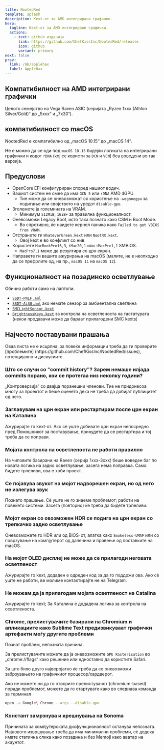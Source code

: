 ```yaml
---
title: NootedRed
template: splash
description: Kext-от за AMD интегрирани графички.
hero:
  tagline: Kext-от за AMD интегрирани графички.
  actions:
    - text: github изданија
      link: https://github.com/ChefKissInc/NootedRed/releases
      icon: github
      variant: primary
next: false
prev:
  link: /mk/applehax
  label: AppleHax
---
```



## Компатибилност на AMD интегрирани графички

Целото семејство на Vega Raven ASIC (серијата „Ryzen 1xxx (Athlon Silver/Gold)“ до „5xxx“ и „7x30“).

## компатибилност со macOS

NootedRed е компатибилно од „macOS 10.15“ до „macOS 14“.

Не е можно да се оди под `macOS 10.15` бидејќи логиката на интегрирани графички и кодот `rDNA` (кој се користи за `DCN` и `VCN`) беа воведени во таа верзија.

## Предуслови

- OpenCore EFI конфигуриран според нашиот водич.
- Вашиот систем не смее да има `GCN 5` или `rDNA` AMD dGPU.
  - Тие може да се оневозможат со користење на `-wegnoegpu` за подигање или својството на уредот `disable-gpu`.
- Зголемете ја големината на VRAM.
  - Минимум `512MiB`, `1GiB+` за правилна функционалност.
- Оневозможи Legacy Boot, исто така познатo како CSM и Boot Mode.
  - Во спротивно, ќе наидете кернел паника како `Failed to get VBIOS from VRAM`.
- Отстранете ги `WhateverGreen.kext` или `NootRX.kext`.
  - Овој kext е во конфликт со нив.
- Користете `MacBookPro16,3`, `iMac20,1` или `iMacPro1,1` SMBIOS.
  - `MacPro7,1` може да резултира со црн екран.
- Направете ги вашите ажурирања на macOS (малите, не е неопходно да се префрлите од, на пр., `macOS 11` на `macOS 12`).

## Функционалност на позадинско осветлување

Обично работи само на лаптопи.

- [`SSDT-PNLF.aml`](/Extras/SSDTs/SSDT-PNLF.aml)
- [`SSDT-ALS0.aml`](/Extras/SSDTs/SSDT-ALS0.aml) ако немате сензор за амбиентална светлина
- [`SMCLightSensor.kext`](https://github.com/Acidanthera/VirtualSMC)
- [`BrightnessKeys.kext`](https://github.com/Acidanthera/BrightnessKeys) за контрола на осветленоста на тастатурата (некои продавачи може да бараат прилагодени SMC kexts)

## Најчесто поставувани прашања

<Aside type="danger">
Оваа листа не е исцрпна, за повеќе информации треба да ги проверите [проблемите] (https://github.com/ChefKissInc/NootedRed/issues), потенцијално и дискусиите.
</Aside>

### Што се случи со "commit history"? Зарем немаше илјада commits порано, кои се протегаа низ неколку години?

„Контроверзија“ со двајца поранешни членови. Тие не придонесоа многу за проектот и беше оценето дека не треба да добијат публицитет од него.

### Заглавувам на црн екран или рестартирам после црн екран на Каталина

Ажурирајте го kext-от. Ако сè уште добивате црн екран непосредно пред Помошникот за поставување, принудете да се рестартира и тој треба да се поправи.

### Мојата контрола на осветленоста не работи правилно

На чиповите базирани на Raven (серија 1xxx-3xxx) беше воведен баг по новата логика на задно осветлување, засега нема поправка. Само бидете трпеливи, ова е хоби проект.

### Се појавува звукот на мојот надворешен екран, но од него не излегува звук

Познато прашање. Сè уште не го знаеме проблемот; работи на повеќето системи. Засега (повторно) ќе треба да бидете трпеливи.

### Мојот екран со овозможен HDR се подига на црн екран со трепкачко задно осветлување

Оневозможете го HDR или од BIOS-от, алатка како `Smokeless-UMAF` или со поврзување на компјутерот од далечина и правење од поставките на macOS.

### На мојот OLED дисплеј не може да се прилагоди неговата осветленост

Ажурирајте го kext, додаден е одреден код за да го поддржи ова. Ако сè уште не работи, ве молиме контактирајте не на Telegram.

### Не можам да ја прилагодам мојата осветленост на Catalina

Ажурирајте го kext; За Каталина е додадена логика за контрола на осветленоста.

### Chrome, прелистувачите базирани на Chromium и апликациите како Sublime Text предизвикуваат графички артефакти меѓу другите проблеми

Познат проблем, непозната причина.

За прелистувачите можете да ја оневозможите `GPU Rasterisation` во „chrome://flags“ како решение или едноставно да користите Safari.

За што било друго најверојатно ќе треба да се оневозможи забрзувањето на графичкиот процесор/хардверот.

Ако не можете ни да го отворите прелистувачот (chromium-based) поради проблемот, можете да го стартувате како во следнава команда за терминал

```sh
open -a Google\ Chrome --args --disable-gpu
```

### Констант замрзнува и крешнувања на Sonoma

Причината за компјутерската дисфункционалност останува непозната. Најновото извршување треба да има минимални проблеми, сè додека имате статична слика како позадина и без Memoji како аватар на акаунтот.
